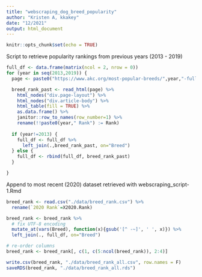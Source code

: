 ```yaml
---
title: "webscraping_dog_breed_popularity"
author: "Kristen A, kkakey"
date: "12/2021"
output: html_document
---
```


```r
knitr::opts_chunk$set(echo = TRUE)
```

Script to retrieve popularity rankings from previous years (2013 - 2019)

```r
full_df <- data.frame(matrix(ncol = 2, nrow = 0))
for (year in seq(2013,2019)) {
  page <- paste0("https://www.akc.org/most-popular-breeds/",year,"-full-list/")

  breed_rank_past <- read_html(page) %>%
    html_nodes("div.page-layout") %>%
    html_nodes("div.article-body") %>%
    html_table(fill = TRUE) %>%
    as.data.frame() %>%
    janitor::row_to_names(row_number=1) %>%
    rename(!!paste0(year," Rank") := Rank)
  
  if (year!=2013) {
    full_df <- full_df %>%
      left_join(.,breed_rank_past, on="Breed")
  } else {
    full_df <- rbind(full_df, breed_rank_past)
  }

}
```


Append to most recent (2020) dataset retrieved with webscraping_script-1.Rmd

```r
breed_rank <- read.csv("./data/breed_rank.csv") %>%
  rename(`2020 Rank`=X2020.Rank)
```

```r
breed_rank <- breed_rank %>%
  # fix UTF-8 encoding
  mutate_at(vars(Breed), function(x){gsub('[^ -~]', ' ', x)}) %>%
  left_join(., full_df, on="Breed")

# re-order columns
breed_rank <- breed_rank[, c(1, c(5:ncol(breed_rank)), 2:4)]

write.csv(breed_rank, "./data/breed_rank_all.csv", row.names = F)
saveRDS(breed_rank, "./data/breed_rank_all.rds")
```

